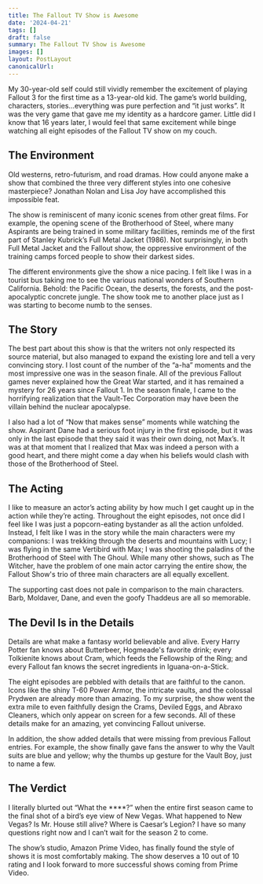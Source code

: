 ```yaml
---
title: The Fallout TV Show is Awesome
date: '2024-04-21'
tags: []
draft: false
summary: The Fallout TV Show is Awesome
images: []
layout: PostLayout
canonicalUrl:
---
```

My 30-year-old self could still vividly remember the excitement of playing Fallout 3 for the first time as a 13-year-old kid. The game’s world building, characters, stories...everything was pure perfection and “it just works”. It was the very game that gave me my identity as a hardcore gamer. Little did I know that 16 years later, I would feel that same excitement while binge watching all eight episodes of the Fallout TV show on my couch.

## The Environment
Old westerns, retro-futurism, and road dramas. How could anyone make a show that combined the three very different styles into one cohesive masterpiece? Jonathan Nolan and Lisa Joy have accomplished this impossible feat.

The show is reminiscent of many iconic scenes from other great films. For example, the opening scene of the Brotherhood of Steel, where many Aspirants are being trained in some military facilities, reminds me of the first part of Stanley Kubrick’s Full Metal Jacket (1986). Not surprisingly, in both Full Metal Jacket and the Fallout show, the oppressive environment of the training camps forced people to show their darkest sides.

The different environments give the show a nice pacing. I felt like I was in a tourist bus taking me to see the various national wonders of Southern California. Behold: the Pacific Ocean, the deserts, the forests, and the post-apocalyptic concrete jungle. The show took me to another place just as I was starting to become numb to the senses.

## The Story
The best part about this show is that the writers not only respected its source material, but also managed to expand the existing lore and tell a very convincing story. I lost count of the number of the “a-ha” moments and the most impressive one was in the season finale. All of the previous Fallout games never explained how the Great War started, and it has remained a mystery for 26 years since Fallout 1. In the season finale, I came to the horrifying realization that the Vault-Tec Corporation may have been the villain behind the nuclear apocalypse. 

I also had a lot of “Now that makes sense” moments while watching the show. Aspirant Dane had a serious foot injury in the first episode, but it was only in the last episode that they said it was their own doing, not Max’s. It was at that moment that I realized that Max was indeed a person with a good heart, and there might come a day when his beliefs would clash with those of the Brotherhood of Steel. 

## The Acting
I like to measure an actor’s acting ability by how much I get caught up in the action while they’re acting. Throughout the eight episodes, not once did I feel like I was just a popcorn-eating bystander as all the action unfolded. Instead, I felt like I was in the story while the main characters were my companions: I was trekking through the deserts and mountains with Lucy; I was flying in the same Vertibird with Max; I was shooting the paladins of the Brotherhood of Steel with The Ghoul. While many other shows, such as The Witcher, have the problem of one main actor carrying the entire show, the Fallout Show's trio of three main characters are all equally excellent. 

The supporting cast does not pale in comparison to the main characters. Barb, Moldaver, Dane, and even the goofy Thaddeus are all so memorable. 

## The Devil Is in the Details
Details are what make a fantasy world believable and alive. Every Harry Potter fan knows about Butterbeer, Hogmeade's favorite drink; every Tolkienite knows about Cram, which feeds the Fellowship of the Ring; and every Fallout fan knows the secret ingredients in Iguana-on-a-Stick.  

The eight episodes are pebbled with details that are faithful to the canon. Icons like the shiny T-60 Power Armor, the intricate vaults, and the colossal Prydwen are already more than amazing. To my surprise, the show went the extra mile to even faithfully design the Crams, Deviled Eggs, and Abraxo Cleaners, which only appear on screen for a few seconds. All of these details make for an amazing, yet convincing Fallout universe. 

In addition, the show added details that were missing from previous Fallout entries. For example, the show finally gave fans the answer to why the Vault suits are blue and yellow; why the thumbs up gesture for the Vault Boy, just to name a few.

## The Verdict
I literally blurted out “What the ****?” when the entire first season came to the final shot of a bird’s eye view of New Vegas. What happened to New Vegas? Is Mr. House still alive? Where is Caesar’s Legion? I have so many questions right now and I can’t wait for the season 2 to come.

The show’s studio, Amazon Prime Video, has finally found the style of shows it is most comfortably making. The show deserves a 10 out of 10 rating and I look forward to more successful shows coming from Prime Video.